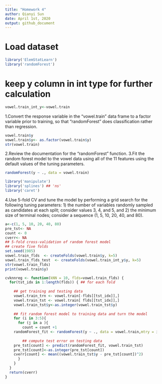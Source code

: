 ```yaml
---
title: "Homework 4"
author: Qianyi Sun
date: April 1st, 2020
output: github_document
---
```


# Load dataset
```r
library('ElemStatLearn')
library('randomForest')
```
# keep y column in int type for further calculation
```r
vowel.train_int_y<-vowel.train
```
1.Convert the response variable in the “vowel.train” data frame to a factor variable prior to training, so that “randomForest” does classification rather than regression.
```r
vowel.train$y
vowel.train$y<- as.factor(vowel.train$y)
str(vowel.train)
```

2.Review the documentation for the “randomForest” function.
3.Fit the random forest model to the vowel data using all of the 11 features using the default values of the tuning parameters.
```r
randomForest(y ~ ., data = vowel.train)
```
```r
library('manipulate')
library('splines') ## 'ns'
library('caret')
```
4.Use 5-fold CV and tune the model by performing a grid search for the following tuning parameters: 1) the number of variables randomly sampled as candidates at each split; consider values 3, 4, and 5, and 2) the minimum size of terminal nodes; consider a sequence (1, 5, 10, 20, 40, and 80).


```r
a<-c(1, 5, 10, 20, 40, 80)
pre_tst<- NA
count <- 0
cverr<- NA
## 5-fold cross-validation of random forest model
## create five folds
set.seed(1985)
vowel.train_flds  <- createFolds(vowel.train$y, k=5)
vowel.train_flds_test  <- createFolds(vowel.train_int_y$y, k=5)
str(vowel.train_flds)
print(vowel.train$y)

cvknnreg <- function(kNN = 10, flds=vowel.train_flds) {
  for(tst_idx in 1:length(flds)) { ## for each fold
    
    ## get training and testing data
    vowel.train_trn <- vowel.train[-flds[[tst_idx]],]
    vowel.train_tst <- vowel.train[ flds[[tst_idx]],]
    vowel.train_tst$y<-as.integer(vowel.train_tst$y)
    
    ## fit random forest model to training data and turn the model
    for (i in 3:5){
      for (j in a ){
        count = count +1
    randomForest_fit <- randomForest(y ~ ., data = vowel.train,mtry = i, nodesize=j)
    
        ## compute test error on testing data
    pre_tst[count] <- predict(randomForest_fit, vowel.train_tst)
    pre_tst[count]<-as.integer(pre_tst[count])
    cverr[count] <- mean((vowel.train_tst$y - pre_tst[count])^2)
      }
    }
  }
  return(cverr)
}

```




